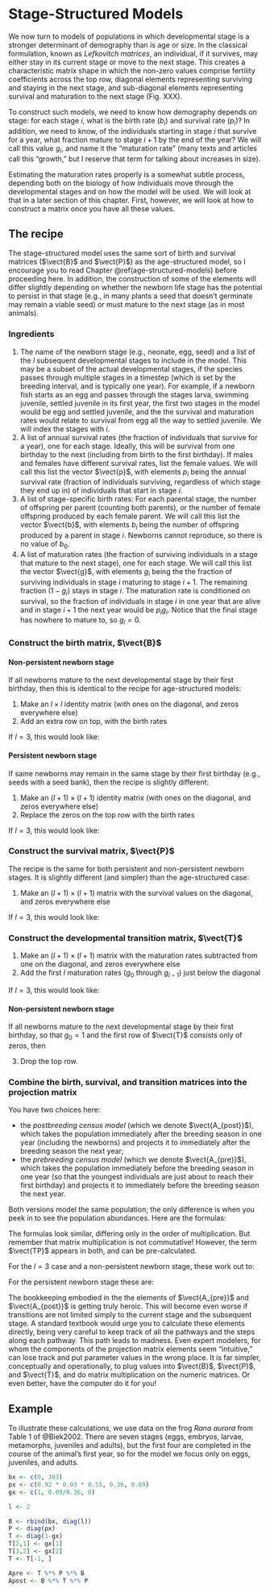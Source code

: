 # Stage-Structured Models

We now turn to models of populations in which developmental stage is a stronger determinant of demography than is age or size.
In the classical formulation, known as *Lefkovitch matrices*, an individual, if it survives, may either stay in its current stage or move to the next stage.
This creates a characteristic matrix shape in which the non-zero values comprise fertility coefficients across the top row, diagonal elements representing surviving and staying in the next stage, and sub-diagonal elements representing survival and maturation to the next stage (Fig. XXX).

To construct such models, we need to know how demography depends on stage: for each stage $i$, what is the birth rate ($b_i$) and survival rate ($p_i$)?
In addition, we need to know, of the individuals starting in stage $i$ that survive for a year, what fraction mature to stage $i+1$ by the end of the year?
We will call this value $g_i$, and name it the "maturation rate" (many texts and articles call this "growth," but I reserve that term for talking about increases in size).

Estimating the maturation rates properly is a somewhat subtle process, depending both on the biology of how individuals move through the developmental stages and on how the model will be used.
We will look at that in a later section of this chapter.
First, however, we will look at how to construct a matrix once you have all these values.

## The recipe
The stage-structured model uses the same sort of birth and survival matrices ($\vect{B}$ and $\vect{P}$) as the age-structured model, so I encourage you to read Chapter \@ref(age-structured-models) before proceeding here.
In addition, the construction of some of the elements will differ slightly depending on whether the newborn life stage has the potential to persist in that stage (e.g., in many plants a seed that doesn't germinate may remain a viable seed) or must mature to the next stage (as in most animals).

### Ingredients
1. The name of the newborn stage (e.g., neonate, egg, seed) and a list of the $l$ subsequent developmental stages to include in the model.
This may be a subset of the actual developmental stages, if the species passes through multiple stages in a timestep (which is set by the breeding interval, and is typically one year).
For example, if a newborn fish starts as an egg and passes through the stages larva, swimming juvenile, settled juvenile in its first year, the first two stages in the model would be egg and settled juvenile, and the the survival and maturation rates would relate to survival from egg all the way to settled juvenile.
We will index the stages with $i$.
1. A list of annual survival rates (the fraction of individuals that survive for a year), one for each stage. 
Ideally, this will be survival from one birthday to the next (including from birth to the first birthday). 
If males and females have different survival rates, list the female values. 
We will call this list the vector $\vect{p}$, with elements $p_i$ being the annual survival rate (fraction of individuals surviving, regardless of which stage they end up in) of individuals that start in stage $i$.
2. A list of stage-specific birth rates: For each parental stage, the number of offspring per parent (counting both parents), or the number of female offspring produced by each female parent. 
We will call this list the vector $\vect{b}$, with elements $b_i$ being the number of offspring produced by a parent in stage $i$.
Newborns cannot reproduce, so there is no value of $b_0$.
3. A list of maturation rates (the fraction of surviving individuals in a stage that mature to the next stage), one for each stage.
We will call this list the vector $\vect{g}$, with elements $g_i$ being the the fraction of surviving individuals in stage $i$ maturing to stage $i+1$.
The remaining fraction ($1-g_i$) stays in stage $i$.
The maturation rate is conditioned on survival, so the fraction of individuals in stage $i$ in one year that are alive and in stage $i+1$ the next year would be $p_i g_i$.
Notice that the final stage has nowhere to mature to, so $g_l = 0$.

### Construct the birth matrix, $\vect{B}$
#### Non-persistent newborn stage
If all newborns mature to the next developmental stage by their first birthday, then this is identical to the recipe for age-structured models:

1. Make an $l \times l$ identity matrix (with ones on the diagonal, and zeros everywhere else)
2. Add an extra row on top, with the birth rates

If $l=3$, this would look like:
\begin{equation}
\vect{B} = \begin{pmatrix}
              b_1 & b_2 & b_3 \\
              1 & 0 & 0 \\
              0 & 1 & 0 \\
              0 & 0 & 1
            \end{pmatrix}
(\#eq:B3-stage-a)
\end{equation}

#### Persistent newborn stage
If same newborns may remain in the same stage by their first birthday (e.g., seeds with a seed bank), then the recipe is slightly different:

1. Make an $(l+1) \times (l+1)$ identity matrix (with ones on the diagonal, and zeros everywhere else)
2. Replace the zeros on the top row with the birth rates

If $l=3$, this would look like:
\begin{equation}
\vect{B} = \begin{pmatrix}
              1 & b_1 & b_2 & b_3 \\
              0 & 1 & 0 & 0 \\
              0 & 0 & 1 & 0 \\
              0 & 0 & 0 & 1
            \end{pmatrix}
(\#eq:B3-stage-b)
\end{equation}

### Construct the survival matrix, $\vect{P}$
The recipe is the same for both persistent and non-persistent newborn stages.
It is slightly different (and simpler) than the age-structured case:

1. Make an $(l+1) \times (l+1)$ matrix with the survival values on the diagonal, and zeros everywhere else

If $l=3$, this would look like:
\begin{equation}
\vect{P} = \begin{pmatrix}
              p_0 & 0 & 0 & 0 \\
              0 & p_1 & 0 & 0 \\
              0 & 0 & p_2 & 0 \\
              0 & 0 & 0 & p_3
            \end{pmatrix}
\end{equation}

### Construct the developmental transition matrix, $\vect{T}$
1. Make an $(l+1) \times (l+1)$ matrix with the maturation rates subtracted from one on the diagonal, and zeros everywhere else
2. Add the first $l$ maturation rates ($g_0$ through $g_{l-1}$) just below the diagonal

If $l=3$, this would look like:
\begin{equation}
\vect{T} = \begin{pmatrix}
              1-g_0 & 0 & 0 & 0 \\
              g_0 & 1-g_1 & 0 & 0 \\
              0 & g_1 & 1-g_2 & 0 \\
              0 & 0 & g_2 & 1-g_3
            \end{pmatrix}
\end{equation}

#### Non-persistent newborn stage
If all newborns mature to the next developmental stage by their first birthday, so that $g_0 = 1$ and the first row of $\vect{T}$ consists only of zeros, then 

3. Drop the top row.

### Combine the birth, survival, and transition matrices into the projection matrix
You have two choices here: 

* the *postbreeding census model* (which we denote $\vect{A_{post}}$), which takes the population immediately after the breeding season in one year (including the newborns) and projects it to immediately after the breeding season the next year;  
* the *prebreeding census model* (which we denote $\vect{A_{pre}}$), which takes the population immediately before the breeding season in one year (so that the youngest individuals are just about to reach their first birthday) and projects it to immediately before the breeding season the next year.

Both versions model the same population; the only difference is when you peek in to see the population abundances. Here are the formulas:


\begin{equation}
\begin{aligned}
\vect{A_{post}} &= \vect{B} \vect{T} \vect{P}\\
\vect{A_{pre}} &= \vect{T} \vect{P} \vect{B}
\end{aligned}
\end{equation}

The formulas look similar, differing only in the order of multiplication. But remember that matrix multiplication is not commutative! 
However, the term $\vect{TP}$ appears in both, and can be pre-calculated.

For the $l=3$ case and a non-persistent newborn stage, these work out to:
\begin{equation}
\vect{TP} = \begin{pmatrix}
              p_0 & p_1(1-g_1) & 0 & 0 \\
              0 & p_1 g_1 & p_2 (1-g_2) & 0 \\
              0 & 0 & p_2 g_2 & p_3
            \end{pmatrix}
\end{equation}
\begin{equation}
\begin{aligned}
\vect{A_{post}} &= \begin{pmatrix}
              p_0 b_1 & p_1 (1-g_1) b_1 + p_1 g_1 b_2 & p_2 (1-g_2) b_2 + p_2 g_2 b_3 & p_3 b_3\\
              p_0 & p_1 (1-g_1) & 0 & 0 \\
              0 & p_1 g_1 & p_2 (1-g_2) & 0 \\
              0 & 0 & p_2 g_2 & p_3
            \end{pmatrix} \\
\vect{A_{pre}} &= \begin{pmatrix}
              b_1 p_0 + p_1(1-g_1) & b_2 p_0 & b_3 p_0 \\
              p_1 g_1 & p_2 (1-g_2) & 0 \\
              0 & p_2 g_2 & p_3
            \end{pmatrix} 
\end{aligned}
(\#eq:SS3-pre-post)
\end{equation}

For the persistent newborn stage these are:
\begin{equation}
\vect{TP} = \begin{pmatrix}
              p_0 (1-g_0) & 0 & 0 & 0 \\
              p_0 g_0 & p_1(1-g_1) & 0 & 0 \\
              0 & p_1 g_1 & p_2 (1-g_2) & 0 \\
              0 & 0 & p_2 g_2 & p_3
            \end{pmatrix}
\end{equation}
\begin{equation}
\vect{A_{post}} = \begin{pmatrix}
              p_0 (1-g_0) + p_0 g_0 b_1 & p_1 (1-g_1) b_1 + p_1 g_1 b_2 & p_2 (1-g_2) b_2 + p_2 g_2 b_3 & p_3 b_3\\
              p_0 g_0 & p_1 (1-g_1) & 0 & 0 \\
              0 & p_1 g_1 & p_2 (1-g_2) & 0 \\
              0 & 0 & p_2 g_2 & p_3
            \end{pmatrix} \\
(\#eq:SS3-post-a)
\end{equation}
\begin{equation}
\vect{A_{pre}} = \begin{pmatrix}
              p_0 (1-g_0) & b_1 p_0 (1-g_0)  & b_2 p_0 (1-g_0) & b_3 p_0 (1-g_0) \\
              p_0 g_0 & b_1 p_0 g_0 + p_1(1-g_1) & b_2 p_0 g_0 & b_3 p_0 g_0 \\
              0 & p_1 g_1 & p_2 (1-g_2) & 0 \\
              0 & 0 & p_2 g_2 & p_3
            \end{pmatrix} 
(\#eq:SS3-pre-a)
\end{equation}

The bookkeeping embodied in the the elements of $\vect{A_{pre}}$ and $\vect{A_{post}}$ is getting truly heroic.
This will become even worse if transitions are not limited simply to the current stage and the subsequent stage.
A standard textbook would urge you to calculate these elements directly, being very careful to keep track of all the pathways and the steps along each pathway.
This path leads to madness.
Even expert modelers, for whom the components of the projection matrix elements seem "intuitive," can lose track and put parameter values in the wrong place.
It is far simpler, conceptually and operationally, to plug values into $\vect{B}$, $\vect{P}$, and $\vect{T}$, and do matrix multiplication on the numeric matrices.
Or even better, have the computer do it for you!

## Example
To illustrate these calculations, we use data on the frog *Rana aurora* from Table 1 of @Biek2002. There are seven stages (eggs, embryos, larvae, metamorphs, juveniles and adults), but the first four are completed in the course of the animal's first year, so for the model we focus only on eggs, juveniles, and adults.

```r
bx <- c(0, 303)
px <- c(0.92 * 0.03 * 0.55, 0.36, 0.69)
gx <- c(1, 0.09/0.36, 0)

l <- 2

B <- rbind(bx, diag(l))
P <- diag(px)
T <- diag(1-gx)
T[2,1] <- gx[1]
T[3,2] <- gx[2]
T <- T[-1, ]

Apre <- T %*% P %*% B
Apost <- B %*% T %*% P
```